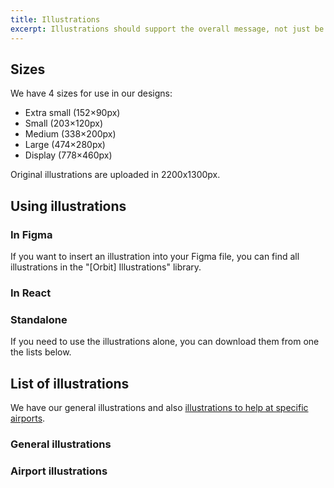 ```yaml
---
title: Illustrations
excerpt: Illustrations should support the overall message, not just be visual ornaments.
---
```



## Sizes

We have 4 sizes for use in our designs:

- Extra small (152×90px)
- Small (203×120px)
- Medium (338×200px)
- Large (474×280px)
- Display (778×460px)

Original illustrations are uploaded in 2200x1300px.

## Using illustrations

### In Figma

If you want to insert an illustration into your Figma file,
you can find all illustrations in the "\[Orbit\] Illustrations" library.

### In React

<FancyLink
  title="React implementation"
  href="/components/visuals/illustration/react/"
  icon="react"
/>

### Standalone

If you need to use the illustrations alone,
you can download them from one the lists below.

## List of illustrations

We have our general illustrations
and also [illustrations to help at specific airports](#airport-illustrations).

### General illustrations

<IllustrationsList illustrations="general" />

### Airport illustrations

<IllustrationsList illustrations="airport" />
